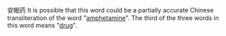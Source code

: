 安眠药  It is possible that this word could be a partially accurate Chinese transliteration of the word "[[amphetamine]]".  The third of the three words in this word means "[[drug]]".